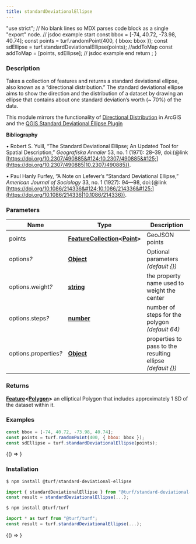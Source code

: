 ```yaml
---
title: standardDeviationalEllipse
---
```



  "use strict";
  // No blank lines so MDX parses code block as a single "export" node.
  // jsdoc example start
  const bbox = [-74, 40.72, -73.98, 40.74];
  const points = turf.randomPoint(400, { bbox: bbox });
  const sdEllipse = turf.standardDeviationalEllipse(points);
  //addToMap
  const addToMap = [points, sdEllipse];
  // jsdoc example end
  return <ExampleMap addToMap={addToMap} />;
}

### Description

Takes a collection of features and returns a standard deviational ellipse,
also known as a “directional distribution.” The standard deviational ellipse
aims to show the direction and the distribution of a dataset by drawing
an ellipse that contains about one standard deviation’s worth (~ 70%) of the
data.

This module mirrors the functionality of [Directional Distribution](http://desktop.arcgis.com/en/arcmap/10.3/tools/spatial-statistics-toolbox/directional-distribution.htm)
in ArcGIS and the [QGIS Standard Deviational Ellipse Plugin](http://arken.nmbu.no/~havatv/gis/qgisplugins/SDEllipse/)

**Bibliography**

• Robert S. Yuill, “The Standard Deviational Ellipse; An Updated Tool for
Spatial Description,” _Geografiska Annaler_ 53, no. 1 (1971): 28–39,
doi:&#123;@link [https://doi.org/10.2307/490885&#124;10.2307/490885&#125;](https://doi.org/10.2307/490885|10.2307/490885}).

• Paul Hanly Furfey, “A Note on Lefever’s “Standard Deviational Ellipse,”
_American Journal of Sociology_ 33, no. 1 (1927): 94—98,
doi:&#123;@link [https://doi.org/10.1086/214336&#124;10.1086/214336&#125;](https://doi.org/10.1086/214336|10.1086/214336}).

### Parameters

| Name                       | Type                                                                                                                                       | Description                                                          |
| -------------------------- | ------------------------------------------------------------------------------------------------------------------------------------------ | -------------------------------------------------------------------- |
| points                     | **[FeatureCollection](https://tools.ietf.org/html/rfc7946#section-3.3)&lt;[Point](https://tools.ietf.org/html/rfc7946#section-3.1.2)&gt;** | GeoJSON points                                                       |
| options<i>?</i>            | **[Object](https://developer.mozilla.org/docs/Web/JavaScript/Reference/Global_Objects/Object)**                                            | Optional parameters _(default &#123;&#125;)_                         |
| options.weight<i>?</i>     | **[string](https://developer.mozilla.org/docs/Web/JavaScript/Reference/Global_Objects/String)**                                            | the property name used to weight the center                          |
| options.steps<i>?</i>      | **[number](https://developer.mozilla.org/docs/Web/JavaScript/Reference/Global_Objects/Number)**                                            | number of steps for the polygon _(default 64)_                       |
| options.properties<i>?</i> | **[Object](https://developer.mozilla.org/docs/Web/JavaScript/Reference/Global_Objects/Object)**                                            | properties to pass to the resulting ellipse _(default &#123;&#125;)_ |

### Returns

**[Feature](https://tools.ietf.org/html/rfc7946#section-3.2)&lt;[Polygon](https://tools.ietf.org/html/rfc7946#section-3.1.6)&gt;** an elliptical Polygon that includes approximately 1 SD of the dataset within it.

### Examples

```javascript
const bbox = [-74, 40.72, -73.98, 40.74];
const points = turf.randomPoint(400, { bbox: bbox });
const sdEllipse = turf.standardDeviationalEllipse(points);
```

<BrowserOnly>{() => <Map0 />}</BrowserOnly>

### Installation

```javascript
$ npm install @turf/standard-deviational-ellipse

import { standardDeviationalEllipse } from "@turf/standard-deviational-ellipse";
const result = standardDeviationalEllipse(...);
```

```javascript
$ npm install @turf/turf

import * as turf from "@turf/turf";
const result = turf.standardDeviationalEllipse(...);
```

<!-- Expose turf as global var for experimenting in the browser console -->

<BrowserOnly>{() => <WindowTurfGlobal turf={turf} />}</BrowserOnly>
